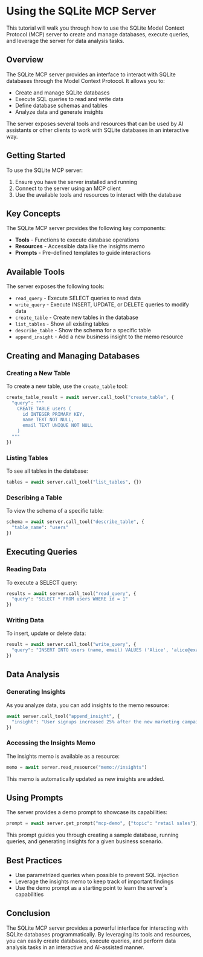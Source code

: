 

  # Using the SQLite MCP Server

This tutorial will walk you through how to use the SQLite Model Context Protocol (MCP) server to create and manage databases, execute queries, and leverage the server for data analysis tasks.

## Overview

The SQLite MCP server provides an interface to interact with SQLite databases through the Model Context Protocol. It allows you to:

- Create and manage SQLite databases
- Execute SQL queries to read and write data  
- Define database schemas and tables
- Analyze data and generate insights

The server exposes several tools and resources that can be used by AI assistants or other clients to work with SQLite databases in an interactive way.

## Getting Started

To use the SQLite MCP server:

1. Ensure you have the server installed and running
2. Connect to the server using an MCP client 
3. Use the available tools and resources to interact with the database

## Key Concepts

The SQLite MCP server provides the following key components:

- **Tools** - Functions to execute database operations
- **Resources** - Accessible data like the insights memo
- **Prompts** - Pre-defined templates to guide interactions

## Available Tools

The server exposes the following tools:

- `read_query` - Execute SELECT queries to read data
- `write_query` - Execute INSERT, UPDATE, or DELETE queries to modify data
- `create_table` - Create new tables in the database  
- `list_tables` - Show all existing tables
- `describe_table` - Show the schema for a specific table
- `append_insight` - Add a new business insight to the memo resource

## Creating and Managing Databases

### Creating a New Table

To create a new table, use the `create_table` tool:

```python
create_table_result = await server.call_tool("create_table", {
  "query": """
    CREATE TABLE users (
      id INTEGER PRIMARY KEY,
      name TEXT NOT NULL,
      email TEXT UNIQUE NOT NULL
    )
  """
})
```

### Listing Tables

To see all tables in the database:

```python
tables = await server.call_tool("list_tables", {})
```

### Describing a Table

To view the schema of a specific table:

```python 
schema = await server.call_tool("describe_table", {
  "table_name": "users"
})
```

## Executing Queries

### Reading Data

To execute a SELECT query:

```python
results = await server.call_tool("read_query", {
  "query": "SELECT * FROM users WHERE id = 1"
})
```

### Writing Data

To insert, update or delete data:

```python
result = await server.call_tool("write_query", {
  "query": "INSERT INTO users (name, email) VALUES ('Alice', 'alice@example.com')"
})
```

## Data Analysis

### Generating Insights

As you analyze data, you can add insights to the memo resource:

```python
await server.call_tool("append_insight", {
  "insight": "User signups increased 25% after the new marketing campaign"
})
```

### Accessing the Insights Memo

The insights memo is available as a resource:

```python
memo = await server.read_resource("memo://insights")
```

This memo is automatically updated as new insights are added.

## Using Prompts

The server provides a demo prompt to showcase its capabilities:

```python
prompt = await server.get_prompt("mcp-demo", {"topic": "retail sales"})
```

This prompt guides you through creating a sample database, running queries, and generating insights for a given business scenario.

## Best Practices

- Use parametrized queries when possible to prevent SQL injection
- Leverage the insights memo to keep track of important findings
- Use the demo prompt as a starting point to learn the server's capabilities

## Conclusion

The SQLite MCP server provides a powerful interface for interacting with SQLite databases programmatically. By leveraging its tools and resources, you can easily create databases, execute queries, and perform data analysis tasks in an interactive and AI-assisted manner.

  